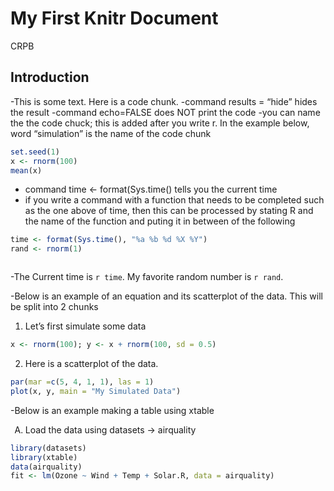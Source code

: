 # My First Knitr Document 
CRPB

## Introduction

-This is some text.  Here is a code chunk.
-command results = "hide" hides the result 
-command echo=FALSE does NOT print the code
-you can name the the code chuck; this is added after you write r.  In the example below, word "simulation" is the name of the code chunk

```r
set.seed(1)
x <- rnorm(100)
mean(x)
```

- command time <- format(Sys.time() tells you the current time
- if you write a command with a function that needs to be completed such as the one above of time, then this can be processed by stating R and the name of the function and puting it in between of the following  ` ` 

```r
time <- format(Sys.time(), "%a %b %d %X %Y")
rand <- rnorm(1)
```
```r

```

-The Current time is `r time`. My favorite random number is `r rand`.

-Below is an example of an equation and its scatterplot of the data.  This will be split into 2 chunks 

1. Let's first simulate some data  
```r
x <- rnorm(100); y <- x + rnorm(100, sd = 0.5)
```

2. Here is a scatterplot of the data.
```r
par(mar =c(5, 4, 1, 1), las = 1)
plot(x, y, main = "My Simulated Data")
```

-Below is an example making a table using xtable 

A.  Load the data using datasets -> airquality 
```r
library(datasets)
library(xtable)
data(airquality)
fit <- lm(Ozone ~ Wind + Temp + Solar.R, data = airquality)
```

